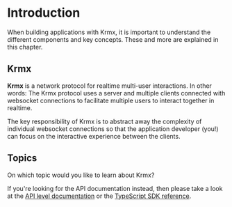 # Introduction

When building applications with Krmx, it is important to understand the different components and key concepts. These and more are explained in this chapter.

## Krmx
**Krmx** is a network protocol for realtime multi-user interactions. In other words: The Krmx protocol uses a server and multiple clients connected with websocket connections to facilitate multiple users to interact together in realtime.

The key responsibility of Krmx is to abstract away the complexity of individual websocket connections so that the application developer (you!) can focus on the interactive experience between the clients.

## Topics
On which topic would you like to learn about Krmx?


<Cards num={2}>
  <Card title="1. Core Concept" href="learn/core-concept" />
  <Card title="2. Structure" href="learn/structure" />
  <Card title="3. Event Based" href="learn/event-based" />
  <Card title="4. Limitations" href="learn/limitations" />
</Cards>

If you're looking for the API documentation instead, then please take a look at the [API level documentation](/krmx-api) or the [TypeScript SDK reference](/sdk/index.html).
